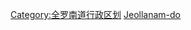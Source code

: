 <onlyinclude>{{Navbox
|name=全羅南道行政區劃
|title=[[全羅南道]]行政區劃
|image=[[File:Emblem of South Jeolla Province.svg|100px]] 
|state = {{{state<includeonly>|collapsed</includeonly>}}}
|above=道廳所在地：[[務安郡]]
|listclass = hlist
|group1=[[市]]
|list1=
*[[木浦市]]
*[[麗水市 (韓國)|麗水市]]
*[[順天市]]
*[[羅州市]]
*[[光陽市]]
|group2=[[郡]]
|list2=
*[[潭陽郡]]
*[[谷城郡]]
*[[求禮郡]]
*[[高興郡]]
*[[寶城郡]]
*[[和順郡]]
*[[長興郡]]
*[[康津郡]]
*[[海南郡]]
*[[靈巖郡]]
*[[務安郡]]
*[[咸平郡]]
*[[靈光郡]]
*[[長城郡]]
*[[莞島郡]]
*[[珍島郡]]
*[[新安郡 (韓國)|新安郡]]
}}</onlyinclude>

{{韓國行政區劃模板導航}}
[[Category:全罗南道行政区划]]
[[Category:韓國行政區劃模板|Jeollanam-do]]<noinclude>
</noinclude>